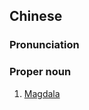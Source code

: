==Chinese==
{{zh-forms|gloss=-}}

===Pronunciation===
{{zh-pron
|m=Mǒdàlā
|c=mut6 daai6 laai1
|h=pfs=Mat-thai-lâ
|cat=pn
}}

===Proper noun===
{{zh-proper noun}}

# [[Magdala]]